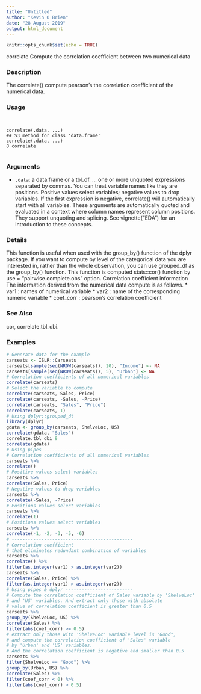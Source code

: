 ---
title: "Untitled"
author: "Kevin O Brien"
date: "28 August 2019"
output: html_document
---

```{r setup, include=FALSE}
knitr::opts_chunk$set(echo = TRUE)
```

correlate Compute the correlation coefficient between two numerical data

### Description 

The correlate() compute pearson's the correlation coefficient of the numerical data.

### Usage 
<pre><code>

correlate(.data, ...)
## S3 method for class 'data.frame'
correlate(.data, ...)
8 correlate

</code></pre>
### Arguments
 
* ``.data``: a data.frame or a tbl_df.
... one or more unquoted expressions separated by commas. You can treat variable names like they are positions. Positive values select variables; negative values to drop variables. If the first expression is negative, correlate() will automatically start with all variables. These arguments are automatically quoted and evaluated in a context where column names represent column positions. They support unquoting and splicing.
See vignette("EDA") for an introduction to these concepts.

### Details 

This function is useful when used with the group_by() function of the dplyr package. If you want
to compute by level of the categorical data you are interested in, rather than the whole observation,
you can use grouped_df as the group_by() function. This function is computed stats::cor() function
by use = "pairwise.complete.obs" option.
Correlation coefficient information
The information derived from the numerical data compute is as follows.
*  var1 : names of numerical variable
*  var2 : name of the corresponding numeric variable
*  coef_corr : pearson's correlation coefficient

### See Also
 
cor, correlate.tbl_dbi.

### Examples
```{r}

# Generate data for the example
carseats <- ISLR::Carseats
carseats[sample(seq(NROW(carseats)), 20), "Income"] <- NA
carseats[sample(seq(NROW(carseats)), 5), "Urban"] <- NA
# Correlation coefficients of all numerical variables
correlate(carseats)
# Select the variable to compute
correlate(carseats, Sales, Price)
correlate(carseats, -Sales, -Price)
correlate(carseats, "Sales", "Price")
correlate(carseats, 1)
# Using dplyr::grouped_dt
library(dplyr)
gdata <- group_by(carseats, ShelveLoc, US)
correlate(gdata, "Sales")
correlate.tbl_dbi 9
correlate(gdata)
# Using pipes ---------------------------------
# Correlation coefficients of all numerical variables
carseats %>%
correlate()
# Positive values select variables
carseats %>%
correlate(Sales, Price)
# Negative values to drop variables
carseats %>%
correlate(-Sales, -Price)
# Positions values select variables
carseats %>%
correlate(1)
# Positions values select variables
carseats %>%
correlate(-1, -2, -3, -5, -6)
# ---------------------------------------------
# Correlation coefficient
# that eliminates redundant combination of variables
carseats %>%
correlate() %>%
filter(as.integer(var1) > as.integer(var2))
carseats %>%
correlate(Sales, Price) %>%
filter(as.integer(var1) > as.integer(var2))
# Using pipes & dplyr -------------------------
# Compute the correlation coefficient of Sales variable by 'ShelveLoc'
# and 'US' variables. And extract only those with absolute
# value of correlation coefficient is greater than 0.5
carseats %>%
group_by(ShelveLoc, US) %>%
correlate(Sales) %>%
filter(abs(coef_corr) >= 0.5)
# extract only those with 'ShelveLoc' variable level is "Good",
# and compute the correlation coefficient of 'Sales' variable
# by 'Urban' and 'US' variables.
# And the correlation coefficient is negative and smaller than 0.5
carseats %>%
filter(ShelveLoc == "Good") %>%
group_by(Urban, US) %>%
correlate(Sales) %>%
filter(coef_corr < 0) %>%
filter(abs(coef_corr) > 0.5)
```
